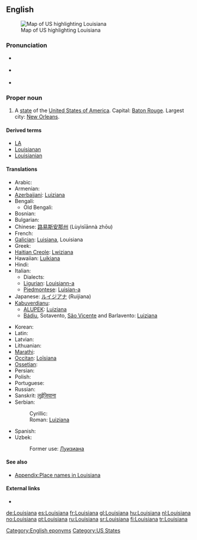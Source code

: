 ==English==
[[Image:Map of USA highlighting Louisiana.png|thumb|right|Map of US highlighting Louisiana]]

===Pronunciation===
* {{a|GenAm}} {{IPA|/luːˌiːziːˈænə/}}
*: {{audio|en-us-Louisiana.ogg|Audio (GenAm)}}
* {{a|Southern US}} {{IPA|/luːziːˈænə/}}
*: {{audio|en-us-Louisiana-2.ogg|Audio (Southern US)}}
* {{rhymes|ænə}}

===Proper noun===
{{en-proper noun}}

# A [[state]] of the [[United States of America]]. Capital: [[Baton Rouge]]. Largest city: [[New Orleans]].

====Derived terms====
* [[LA]]
* [[Louisianan]]
* [[Louisianian]]

====Translations====
{{trans-top|US state}}
* Arabic: {{t-|ar|لويزيانا|ch=Ar|f|sc=Arab}}
* Armenian: {{t-|hy|Լուիզիանա|ch=Arm|tr=Luyiziana|sc=Hayeren|xs=Armenian}}
* [[Azerbaijani]]: [[Luiziana#Azerbaijani|Luiziana]]
* Bengali: {{t-|bn|লুইজিয়ানা|ch=Beng|sc=Beng|xs=Bengali}}
** Old Bengali: {{tø|bpy|লুইসিয়ানা|ch=Beng|sc=Beng|xs=Bishnupriya Manipuri}}
* Bosnian: {{t-|bs|Luiziana|f}}
* Bulgarian: {{t-|bg|Луизиана|f|tr=Luiziána|sc=Cyrl}}
* Chinese: [[路易斯安那州]] (Lùyìsīānnà zhōu)
* French: {{t+|fr|Louisiane|f}}
* [[Galician]]: [[Luisiana]], Louisiana {{f}}
* Greek: {{t-|el|Λουιζιάνα|f|tr=Louiziana|sc=Grek}}
* [[Haitian Creole]]: [[Lwiziana]] {{f}}
* Hawaiian: [[Luikiana]]
* Hindi: {{t-|hi|लुईज़ियाना|ch=Hi|sc=Deva|xs=Hindi}}
* Italian: {{t-|it|Louisiana}}
** Dialects:
** [[Ligurian]]: [[Louisiann-a]]
** [[Piedmontese]]: [[Luisian-a]]
* Japanese: [[ルイジアナ]] (Ruijiana)
* [[Kabuverdianu]]:
** [[ALUPEK]]: [[Luiziana#Cape Verdean Crioulo|Luiziana]]
** [[Bádiu]], Sotavento, [[São Vicente]] and Barlavento: [[Luiziana#Cape Verdean Crioulo|Luiziana]]
{{trans-mid}}
* Korean: {{t-|ko|루이지애나 주|tr=ruijiaena chu|sc=Hang}}
* Latin: {{t|la|Ludoviciana|f}}
* Latvian: {{t-|lv|Luiziāna|xs=Latvian}}
* Lithuanian: {{t-|lt|Luiziana|xs=Lithuanian}}
* [[Marathi]]: {{t-|mr|लुईझियाना|sc=Deva|xs=Marathi}}
* [[Occitan]]: [[Loïsiana]]
* [[Ossetian]]: {{tø|os|Луизианæ|ch=Cyrl|tr=[[Luizianae]]|sc=Cyrl|xs=Ossetian}}
* Persian: {{t-|fa|لوئیزیانا|sc=fa-Arab|xs=Persian}}
* Polish: {{t|pl|Luizjana|f}}
* Portuguese: {{t|pt|Luisiana|f}}
* Russian: {{t-|ru|Луизиана|f|tr=Luiziána|sc=Cyrl}}
* Sanskrit: [[लुईजियाना]]
* Serbian:
*: Cyrillic: {{t-|sr|Луизиана|f|sc=Cyrl}}
*: Roman: [[Luiziana#Serbian|Luiziana]] {{f}}
* Spanish: {{t|es|Luisiana|f}}
* Uzbek: {{t-|uz|Luiziana|xs=Uzbek}}
*: Former use: [[Луизиана]]
{{trans-bottom}}

====See also====
* [[Appendix:Place names in Louisiana]]

====External links====
* {{pedialite}}

[[Category:English eponyms]]
[[Category:US States]]

[[de:Louisiana]]
[[es:Louisiana]]
[[fr:Louisiana]]
[[gl:Louisiana]]
[[hu:Louisiana]]
[[nl:Louisiana]]
[[no:Louisiana]]
[[pt:Louisiana]]
[[ru:Louisiana]]
[[sr:Louisiana]]
[[fi:Louisiana]]
[[tr:Louisiana]]